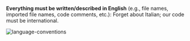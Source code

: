 **Everything must be written/described in English**
(e.g., file names, imported file names, code comments, etc.): Forget about Italian; our code must be international.

![language-conventions](./../images/language-conventions.png)